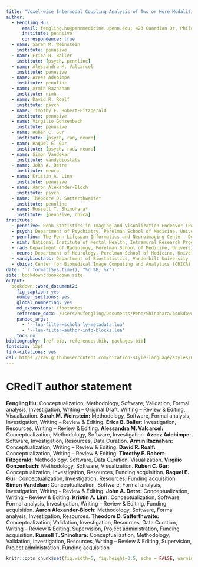 ```yaml
---
title: "Voxel-wise Intermodal Coupling Analysis of Two or More Modalities using Local Covariance Decomposition"
author:
  - Fengling Hu:
      email: fengling.hu@pennmedicine.upenn.edu; 423 Guardian Dr, Philadelphia, PA 19104
      institute: pennsive
      correspondence: true
  - name: Sarah M. Weinstein
    institute: pennsive
  - name: Erica B. Baller
    institute: [psych, pennlinc]
  - name: Alessandra M. Valcarcel
    institute: pennsive
  - name: Azeez Adebimpe
    institute: pennlinc
  - name: Armin Raznahan
    institute: nimh
  - name: David R. Roalf
    institute: psych
  - name: Timothy E. Robert-Fitzgerald
    institute: pennsive
  - name: Virgilio Gonzenbach
    institute: pennsive
  - name: Ruben C. Gur
    institute: [psych, rad, neuro]
  - name: Raquel E. Gur
    institute: [psych, rad, neuro]
  - name: Simon Vandekar
    institute: vandybiostats
  - name: John A. Detre
    institute: neuro
  - name: Kristin A. Linn
    institute: pennsive
  - name: Aaron Alexander-Bloch
    institute: psych
  - name: Theodore D. Satterthwaite*
    institute: pennlinc
  - name: Russell T. Shinohara*
    institute: [pennsive, cbica]
institute:
  - pennsive: Penn Statistics in Imaging and Visualization Endeavor (PennSIVE), Department of Biostatistics, Epidemiology, and Informatics, Perelman School of Medicine, University of Pennsylvania
  - psych: Department of Psychiatry, Perelman School of Medicine, University of Pennsylvania
  - pennlinc: The Penn Lifespan Informatics and Neuroimaging Center, Department of Psychiatry, Perelman School of Medicine, University of Pennsylvania
  - nimh: National Institute of Mental Health, Intramural Research Program, National Institute of Health
  - rad: Department of Radiology, Perelman School of Medicine, University of Pennsylvania
  - neuro: Department of Neurology, Perelman School of Medicine, University of Pennsylvania
  - vandybiostats: Department of Biostatistics, Vanderbilt University
  - cbica: Center for Biomedical Image Computing and Analytics (CBICA), Perelman School of Medicine
date: '`r format(Sys.time(), "%d %B, %Y")`'
site: bookdown::bookdown_site
output:
  bookdown::word_document2:
    fig_caption: yes
    number_sections: yes
    global_numbering: yes
    md_extensions: +footnotes
    reference_docx: /Users/hufengling/Documents/Penn/Shinohara/bookdown_refs/word_style_reference.docx
    pandoc_args:
      - '--lua-filter=scholarly-metadata.lua'
      - '--lua-filter=author-info-blocks.lua'
    toc: no
bibliography: [ref.bib, references.bib, packages.bib]
fontsize: 12pt
link-citations: yes
csl: https://raw.githubusercontent.com/citation-style-language/styles/master/elsevier-harvard.csl
---
```


# CRediT author statement {-}
**Fengling Hu:** Conceptualization, Methodology, Software, Validation, Formal analysis, Investigation, Writing -- Original Draft, Writing -- Review & Editing, Visualization. **Sarah M. Weinstein:** Methodology, Software, Formal analysis, Investigation, Writing -- Review & Editing. **Erica B. Baller:** Investigation, Resources, Writing -- Review & Editing. **Alessandra M. Valcarcel:** Conceptualization, Methodology, Software, Investigation. **Azeez Adebimpe:** Software, Investigation, Resources, Data Curation. **Armin Raznahan:** Conceptualization, Writing -- Review & Editing. **David R. Roalf:** Conceptualization, Writing -- Review & Editing. **Timothy E. Robert-Fitzgerald:** Methodology, Software, Data Curation, Visualization. **Virgilio Gonzenbach:** Methodology, Software, Visualization. **Ruben C. Gur:** Conceptualization, Investigation, Resources, Funding acquisition. **Raquel E. Gur:** Conceptualization, Investigation, Resources, Funding acquisition. **Simon Vandekar:** Conceptualization, Software, Formal analysis, Investigation, Writing -- Review & Editing. **John A. Detre:** Conceptualization, Writing -- Review & Editing. **Kristin A. Linn:** Conceptualization, Software, Formal analysis, Investigation, Writing -- Review & Editing, Funding acquisition. **Aaron Alexander-Bloch:** Methodology, Software, Formal analysis, Investigation, Resources. **Theodore D. Satterthwaite:** Conceptualization, Validation, Investigation, Resources, Data Curation, Writing -- Review & Editing, Supervision, Project administration, Funding acquisition. **Russell T. Shinohara:** Conceptualization, Methodology, Validation, Investigation, Resources, Writing -- Review & Editing, Supervision, Project administration, Funding acquisition

```r
knitr::opts_chunk$set(fig.width=5, fig.height=3.5, echo = FALSE, warning = FALSE, message = FALSE) 
```

\newpage
